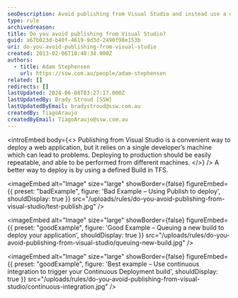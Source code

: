 ```yaml
---
seoDescription: Avoid publishing from Visual Studio and instead use a defined Build in TFS for reliable and repeatable deployments.
type: rule
archivedreason:
title: Do you avoid publishing from Visual Studio?
guid: a67b023d-b40f-4619-9d3d-2490f98e153b
uri: do-you-avoid-publishing-from-visual-studio
created: 2013-02-06T18:48:34.000Z
authors:
  - title: Adam Stephensen
    url: https://ssw.com.au/people/adam-stephensen
related: []
redirects: []
lastUpdated: 2024-06-08T03:27:17.000Z
lastUpdatedBy: Brady Stroud [SSW]
lastUpdatedByEmail: bradystroud@ssw.com.au
createdBy: TiagoAraujo
createdByEmail: TiagoAraujo@ssw.com.au
---
```


<introEmbed
  body={<>
Publishing from Visual Studio is a convenient way to deploy a web application, but it relies on a single developer’s machine which can lead to problems. Deploying to production should be easily repeatable, and able to be performed from different machines.
  </>}
/>
A better way to deploy is by using a defined Build in TFS.

<imageEmbed
  alt="Image"
  size="large"
  showBorder={false}
  figureEmbed={{
    preset: "badExample",
    figure: 'Bad Example – Using Publish to deploy',
    shouldDisplay: true
  }}
  src="/uploads/rules/do-you-avoid-publishing-from-visual-studio/test-publish.jpg"
/>

<imageEmbed
  alt="Image"
  size="large"
  showBorder={false}
  figureEmbed={{
    preset: "goodExample",
    figure: 'Good Example – Queuing a new build to deploy your application',
    shouldDisplay: true
  }}
  src="/uploads/rules/do-you-avoid-publishing-from-visual-studio/queuing-new-build.jpg"
/>

<imageEmbed
  alt="Image"
  size="large"
  showBorder={false}
  figureEmbed={{
    preset: "goodExample",
    figure: 'Best example – Use continuous integration to trigger your Continuous Deployment build',
    shouldDisplay: true
  }}
  src="/uploads/rules/do-you-avoid-publishing-from-visual-studio/continuous-integration.jpg"
/>
